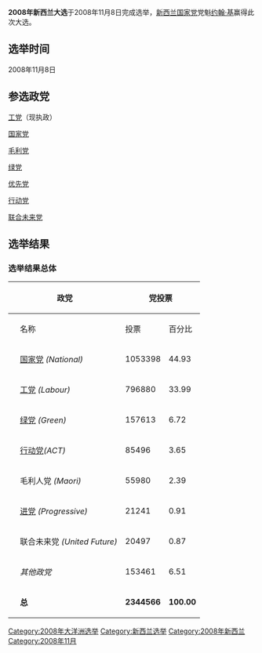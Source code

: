 '''2008年新西兰大选'''于2008年11月8日完成选举，[[新西兰国家党|新西兰国家党]]党魁[[约翰·基|约翰·基]]赢得此次大选。

== 选举时间 ==
2008年11月8日

== 参选政党 ==
[[新西兰工党|工党]]（现执政）

[[新西兰国家党|国家党]]

[[毛利党|毛利党]]

[[绿党|绿党]]

[[优先党|优先党]]

[[紐西蘭行動黨|行动党]]

[[联合未来党|联合未来党]]

==选举结果==
===选举结果总体===
{| class="wikitable"
|-
! colspan=2| 政党
! colspan=3| 党投票
! rowspan=2| 选区赢得
! colspan=2| 座位韩元
|-
!
! 名称
! 投票
! 百分比
! +/-
! 总席位
! +/-
|-
| bgcolor=#00529F|
| [[新西兰国家党|国家党]] ''(National)''
| 1053398
| 44.93
| +5.83
| 41
| 58
| +10
|-
| bgcolor=FF0000|
| [[新西兰工党|工党]] ''(Labour)''
| 796880
| 33.99
| -7.11
| 21
| 43
| -7
|-
| bgcolor=098137|
| [[绿党|绿党]] ''(Green)''
| 157613
| 6.72
| +1.42
| 0
| 9
| +3
|-
| bgcolor=FFCB05|
| [[紐西蘭行動黨|行动党]]''(ACT)''
| 85496
| 3.65
| +2.14
| 1
| 5
| +3
|-
| bgcolor=EF4A42|
| 毛利人党 ''(Maori)''
| 55980
| 2.39
| +0.27
| 5
| 5
| +1
|-
| bgcolor=9E9E9E|
| [[进党|进党]] ''(Progressive)''
| 21241
| 0.91
| -0.25
| 1
| 1
| 0
|-
| bgcolor=501557|
| 联合未来党 ''(United Future)''
| 20497
| 0.87
| -1.80
| 1
| 1
| -2
|-
| 
| ''其他政党''
| 153461
| 6.51
| +5.32
| 0
| 0
| -7
|-
|
| '''总'''
| '''2344566'''
| '''100.00'''
|
| '''70'''
| '''122'''
|
|}

{{新西蘭選舉}}
[[Category:2008年大洋洲选举|Category:2008年大洋洲选举]]
[[Category:新西兰选举|Category:新西兰选举]]
[[Category:2008年新西兰|Category:2008年新西兰]]
[[Category:2008年11月|Category:2008年11月]]